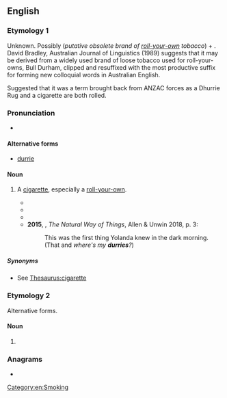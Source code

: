 ==English==

===Etymology 1===
Unknown. Possibly (''putative obsolete brand of [[roll-your-own]] tobacco'') + {{m|en|-y||diminutive suffix}}.<br>

David Bradley, Australian Journal of Linguistics (1989) suggests that it may be derived from a widely used brand of loose tobacco used for roll-your-owns, Bull Durham, clipped and resuffixed with the most productive suffix for forming new colloquial words in Australian English.

Suggested that it was a term brought back from ANZAC forces as a Dhurrie Rug and a cigarette are both rolled.

===Pronunciation===
* {{audio|en|EN-AU ck1 durry.ogg|Audio (AU)}}

====Alternative forms====
* [[durrie]]

====Noun====
{{en-noun|durries}}

# {{lb|en|Australia|NZ|colloquial}} A [[cigarette]], especially a [[roll-your-own]].
#* {{quote-text|en|year=2003|author={{w|C. C. Saint-Clair}}|title=Far from Maddy|page=224|url=http://books.google.com.au/books?id=MNafDpF6zGMC&pg=PA224&dq=%22Durry%22+cigarette+OR+smoke+-intitle:%22%22+-inauthor:%22%22&hl=en&sa=X&ei=2I9IT62wF_GfmQXUk7iiDg&redir_esc=y#v=onepage&q=%22Durry%22%20cigarette%20OR%20smoke%20-intitle%3A%22%22%20-inauthor%3A%22%22&f=false|passage=“Fire-head lady, you got a smoke?” asks the younger of the two men. “You got a '''durry'''. Cigarette.”}}
#* {{quote-text|en|year=2004|author=Jay Verney|title=Percussion|page=118|url=http://books.google.com.au/books?id=t_RQEdd7W3UC&pg=PA118&dq=%22Durry%22+cigarette+OR+smoke+-intitle:%22%22+-inauthor:%22%22&hl=en&sa=X&ei=2I9IT62wF_GfmQXUk7iiDg&redir_esc=y#v=onepage&q=%22Durry%22%20cigarette%20OR%20smoke%20-intitle%3A%22%22%20-inauthor%3A%22%22&f=false|passage=He pulled a tobacco pouch out of his pocket with a plastic bag containing what had to be a mind-altering substance. “You′re welcome to join me in a '''durry''',” he said, rolling himself a cigarette.}}
#* {{quote-text|en|year=2007|author=Kevin Hallewell|title=Woop Woop|page=151|url=http://books.google.com.au/books?id=L-yb3Ki47s8C&pg=PA151&dq=%22Durry%22+cigarette+OR+smoke+-intitle:%22%22+-inauthor:%22%22&hl=en&sa=X&ei=2I9IT62wF_GfmQXUk7iiDg&redir_esc=y#v=onepage&q=%22Durry%22%20cigarette%20OR%20smoke%20-intitle%3A%22%22%20-inauthor%3A%22%22&f=false|passage=He thought for a moment as he deftly rolled the paper and tobacco into a '''durry''', licked the edge and stuck it down.}}
#* '''2015''', {{w|Charlotte Wood}}, ''The Natural Way of Things'', Allen & Unwin 2018, p. 3:
#*: This was the first thing Yolanda knew in the dark morning. (That and ''where's my '''durries'''?'')

=====Synonyms=====
* See [[Thesaurus:cigarette]]

===Etymology 2===
Alternative forms.

====Noun====
{{en-noun|?}}

# {{alternative form of|en|dhurrie}}

===Anagrams===
* {{anagrams|en|a=drruy|Drury|drury}}

[[Category:en:Smoking]]